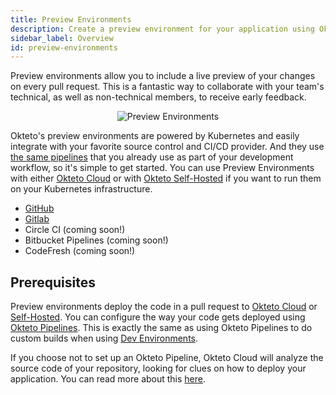 ```yaml
---
title: Preview Environments
description: Create a preview environment for your application using Okteto
sidebar_label: Overview
id: preview-environments
---
```



Preview environments allow you to include a live preview of your changes on every pull request. This is a fantastic way to collaborate with your team's technical, as well as non-technical members, to receive early feedback.

<p align="center"><Image src="/docs/cloud/preview-environments/images/preview-environments.png" alt="Preview Environments" /></p>

Okteto's preview environments are powered by Kubernetes and easily integrate with your favorite source control and CI/CD provider. And they use [the same pipelines](/docs/cloud/okteto-pipeline/) that you already use as part of your development workflow, so it's simple to get started. You can use Preview Environments with either [Okteto Cloud](/docs/cloud) or with [Okteto Self-Hosted](/docs/enterprise) if you want to run them on your Kubernetes infrastructure.

- [GitHub](/docs/cloud/preview-environments/preview-environments-github/)
- [Gitlab](/docs/cloud/preview-environments/preview-environments-gitlab/)
- Circle CI (coming soon!)
- Bitbucket Pipelines (coming soon!)
- CodeFresh (coming soon!)

## Prerequisites

Preview environments deploy the code in a pull request to [Okteto Cloud](/docs/cloud/) or [Self-Hosted](/docs/enterprise/). You can configure the way your code gets deployed using [Okteto Pipelines](/docs/cloud/okteto-pipeline/). This is exactly the same as using Okteto Pipelines to do custom builds when using [Dev Environments](/docs/reference/development-environment/). 

If you choose not to set up an Okteto Pipeline, Okteto Cloud will analyze the source code of your repository, looking for clues on how to deploy your application. You can read more about this [here](/docs/cloud/deploy-from-git/#prerequisites).
